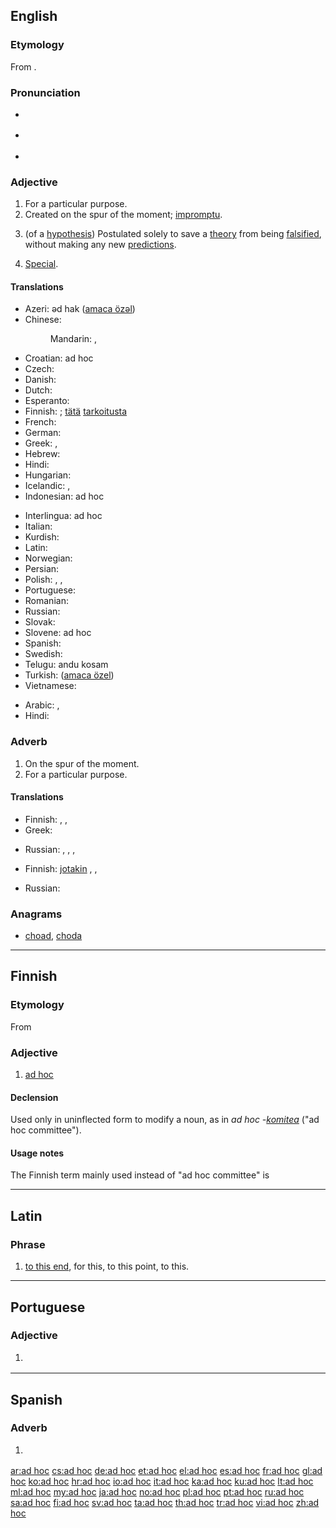 ==English==

===Etymology===
From {{etyl|NL.|en}} {{term|ad hoc||for this|lang=la}}.

===Pronunciation===
* {{a|UK}} {{IPA|/ˌæd ˈhɒk/|lang=en}}
* {{a|US}} {{IPA|/ˌæd ˈhɑk/|/ˌæd ˈhɔk/|lang=en}}
* {{audio|en-us-ad hoc.ogg|Audio (US)|lang=en}}

===Adjective===
{{wikipedia|Ad hoc}}
{{wikipedia|Ad hoc hypothesis}}
{{en-adj|head=[[ad]] [[hoc]]}}

# For a particular purpose.
# Created on the spur of the moment; [[impromptu]].
# {{context|science|lang=en}} (of a [[hypothesis]]) Postulated solely to save a [[theory]] from being [[falsify|falsified]], without making any new [[prediction|predictions]].
# [[special|Special]].

====Translations====
{{trans-top|for this particular purpose}}
* Azeri: әd hak ([[amaca özәl]])
* Chinese:
*: Mandarin: {{t+|cmn|臨時|sc=Hani}}, {{t+|cmn|临时|tr=línshí|sc=Hani}}
* Croatian: ad hoc
* Czech: {{t|cs|ad hoc}}
* Danish: {{t|da|ad hoc}}
* Dutch: {{t|nl|ad hoc}}
* Esperanto: {{t|eo|specialcela}}
* Finnish: {{t+|fi|ad hoc}}; [[tämä#Finnish|tätä]] [[tarkoitus#Finnish|tarkoitusta]] {{t+|fi|varten}}
* French: {{t+|fr|ad hoc}}
* German: {{t+|de|ad hoc}}
* Greek: {{t+|el|επί τούτου}}, {{t+|el|επί τούτω}}
* Hebrew: {{t+|he|אד הוק}}
* Hindi: {{t|hi|तदर्थ|tr=tadarth|sc=Deva}}
* Hungarian: {{t|hu|ad hoc}}
* Icelandic: {{t|is|sértækur|m}}, {{t|is|sérsniðinn|m}}
* Indonesian: ad hoc
{{trans-mid}}
* Interlingua: ad hoc
* Italian: {{t+|it|ad hoc}}
* Kurdish: {{t|ku|taybeti}}
* Latin: {{t|la|ad hoc}}
* Norwegian: {{t+|no|ad hoc}}
* Persian: {{t+|fa|ویژه}}
* Polish: {{t+|pl|ad hoc}}, {{t|pl|dla tego}}, {{t|pl|doraźny|m}}
* Portuguese: {{t+|pt|ad hoc}}
* Romanian: {{t|ro|ad hoc}}
* Russian: {{t+|ru|специальный}}
* Slovak: {{t|sk|ad hoc}}
* Slovene: ad hoc
* Spanish: {{t+|es|ad hoc}}
* Swedish: {{t+|sv|ad hoc}}
* Telugu: andu kosam
* Turkish: {{t+|tr|ad hoc}} ([[amaca özel]])
* Vietnamese: {{t|vi|đặc ứng}}
{{trans-bottom}}

{{trans-see|special}}

{{trans-see|impromptu}}

{{checktrans-top}}
* Arabic: {{l|ar|حصري}}, {{t-check|ar|حصريا}}
* Hindi: {{t-check|hi|ज़रुरत के हिसाब से|tr=zaroorat ke hisāb se}}
{{trans-bottom}}

===Adverb===
{{en-adv|head=[[ad]] [[hoc]]}}

# On the spur of the moment.
# For a particular purpose.

====Translations====
{{trans-top|on the spur of the moment}}
* Finnish: {{t|fi|noin vain}}, {{t|fi|siitä vain}}, {{t|fi|tuosta vain}}
* Greek: {{t+|el|αυτοσχεδίως|sc=Grek}}
{{trans-mid}}
* Russian: {{t+|ru|спонта́нно}}, {{t+|ru|непродуманно}}, {{t+|ru|произвольно}}, {{t+|ru|случа́йно}}
{{trans-bottom}}

{{trans-top|for a particular purpose}}
* Finnish: [[jotakin#Finnish|jotakin]] {{t+|fi|varten}}, {{t|fi|nimenomaisesti}}, {{t+|fi|varta vasten}}
{{trans-mid}}
* Russian: {{t+|ru|специально}}
{{trans-bottom}}

===Anagrams===
* [[choad#English|choad]], [[choda#English|choda]]

----

==Finnish==

===Etymology===
From {{etyl|la|fi}}

===Adjective===
{{fi-adj|comp=-}}

# {{context|rare|lang=fi}} [[ad hoc]] {{gloss|for a particular purpose}}

====Declension====
Used only in uninflected form to modify a noun, as in ''ad hoc -[[komitea]]'' ("ad hoc committee").

====Usage notes====
The Finnish term mainly used instead of "ad hoc committee" is {{term|työryhmä|lang=fi}}

----

==Latin==

===Phrase===
{{head|la|phrase|head=[[ad]] [[hoc]]}}

# [[to this end]], for this, to this point, to this.

----

==Portuguese==

===Adjective===
{{pt-adj|pl=ad hoc}}

# {{l|en|ad hoc}} {{gloss|for a particular purpose}}

----

==Spanish==

===Adverb===
{{head|es|adverb}}

# {{l|en|ad hoc}} {{gloss|for this particular purpose}}

[[ar:ad hoc]]
[[cs:ad hoc]]
[[de:ad hoc]]
[[et:ad hoc]]
[[el:ad hoc]]
[[es:ad hoc]]
[[fr:ad hoc]]
[[gl:ad hoc]]
[[ko:ad hoc]]
[[hr:ad hoc]]
[[io:ad hoc]]
[[it:ad hoc]]
[[ka:ad hoc]]
[[ku:ad hoc]]
[[lt:ad hoc]]
[[ml:ad hoc]]
[[my:ad hoc]]
[[ja:ad hoc]]
[[no:ad hoc]]
[[pl:ad hoc]]
[[pt:ad hoc]]
[[ru:ad hoc]]
[[sa:ad hoc]]
[[fi:ad hoc]]
[[sv:ad hoc]]
[[ta:ad hoc]]
[[th:ad hoc]]
[[tr:ad hoc]]
[[vi:ad hoc]]
[[zh:ad hoc]]